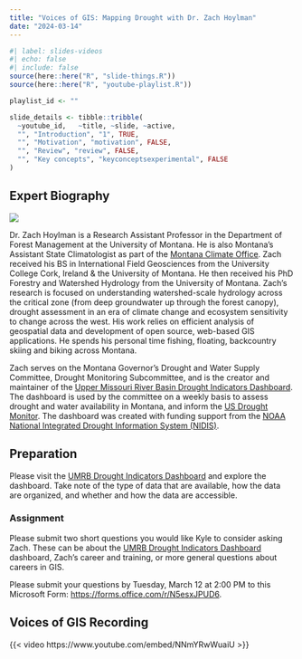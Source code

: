 ```yaml
---
title: "Voices of GIS: Mapping Drought with Dr. Zach Hoylman"
date: "2024-03-14"
---
```


```r
#| label: slides-videos
#| echo: false
#| include: false
source(here::here("R", "slide-things.R"))
source(here::here("R", "youtube-playlist.R"))

playlist_id <- ""

slide_details <- tibble::tribble(
  ~youtube_id,   ~title, ~slide, ~active,
  "", "Introduction", "1", TRUE,
  "", "Motivation", "motivation", FALSE,
  "", "Review", "review", FALSE,
  "", "Key concepts", "keyconceptsexperimental", FALSE
)
```

## Expert Biography

![](/content/img/zach_hoylman.jpg){fig-align="center" fig-alt="Zach Hoylman."}

Dr. Zach Hoylman is a Research Assistant Professor in the Department of Forest Management at the University of Montana. He is also Montana's Assistant State Climatologist as part of the [Montana Climate Office](https://climate.umt.edu){target="_blank"}. Zach received his BS in International Field Geosciences from the University College Cork, Ireland & the University of Montana. He then received his PhD Forestry and Watershed Hydrology from the University of Montana.  Zach's research is focused on understanding watershed-scale hydrology across the critical zone (from deep groundwater up through the forest canopy), drought assessment in an era of climate change and ecosystem sensitivity to change across the west. His work relies on efficient analysis of geospatial data and development of open source, web-based GIS applications.  He spends his personal time fishing, floating, backcountry skiing and biking across Montana.
 
Zach serves on the Montana Governor's Drought and Water Supply Committee, Drought Monitoring Subcommittee, and is the creator and maintainer of the [Upper Missouri River Basin Drought Indicators Dashboard](https://drought.climate.umt.edu){target="_blank"}. The dashboard is used by the committee on a weekly basis to assess drought and water availability in Montana, and inform the [US Drought Monitor](https://droughtmonitor.unl.edu){target="_blank"}. The dashboard was created with funding support from the [NOAA National Integrated Drought Information System (NIDIS)](https://www.drought.gov){target="_blank"}.

## Preparation
Please visit the [UMRB Drought Indicators Dashboard](https://drought.climate.umt.edu){target="_blank"} and explore the dashboard. Take note of the type of data that are available, how the data are organized, and whether and how the data are accessible.

### Assignment
Please submit two short questions you would like Kyle to consider asking Zach. These can be about the [UMRB Drought Indicators Dashboard](https://drought.climate.umt.edu){target="_blank"} dashboard, Zach's career and training, or more general questions about careers in GIS.

Please submit your questions by Tuesday, March 12 at 2:00 PM to this Microsoft Form: <https://forms.office.com/r/N5esxJPUD6>{target="_blank"}.

## Voices of GIS Recording
{{< video https://www.youtube.com/embed/NNmYRwWuaiU >}}
